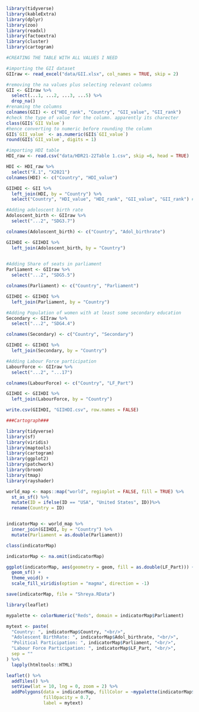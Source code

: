 ```r
library(tidyverse)
library(kableExtra)
library(dplyr)
library(zoo)
library(readxl)
library(factoextra)
library(cluster)
library(cartogram)
```

```r
#CREATING THE TABLE WITH ALL VALUES I NEED

#importing the GII dataset
GIIraw <- read_excel("data/GII.xlsx", col_names = TRUE, skip = 2)

#removing the na values plus selecting relevant columns
GII <- GIIraw %>% 
  select(...1, ...2, ...3, ...5) %>% 
  drop_na()
#renaming the columns
colnames(GII) <- c("HDI_rank", "Country", "GII_value", "GII_rank")
#check the type of value for the column. apparently its charecter
class(GII$`GII Value`)
#hence converting to numeric before rounding the column
GII$`GII_value` <- as.numeric(GII$`GII_value`)
round(GII$`GII_value`, digits = 1)

#importing HDI table
HDI_raw <- read.csv("data/HDR21-22Table 1.csv", skip =6, head = TRUE)

HDI <- HDI_raw %>% 
  select("X.1", "X2021")
colnames(HDI) <- c("Country", "HDI_value")

GIIHDI <- GII %>% 
  left_join(HDI, by = "Country") %>% 
  select("Country", "HDI_value", "HDI_rank", "GII_value", "GII_rank") #rearranging columns
```
```r
#Adding adoloscent birth rate
Adoloscent_birth <- GIIraw %>% 
  select("...2", "SDG3.7")

colnames(Adoloscent_birth) <- c("Country", "Adol_birthrate")

GIIHDI <- GIIHDI %>% 
  left_join(Adoloscent_birth, by = "Country")
  
```

```r
#Adding Share of seats in parliament
Parliament <- GIIraw %>% 
  select("...2", "SDG5.5")

colnames(Parliament) <- c("Country", "Parliament")

GIIHDI <- GIIHDI %>% 
  left_join(Parliament, by = "Country")
```

```r
#Adding Population of women with at least some secondary education
Secondary <- GIIraw %>% 
  select("...2", "SDG4.4")

colnames(Secondary) <- c("Country", "Secondary")

GIIHDI <- GIIHDI %>% 
  left_join(Secondary, by = "Country")
```

```r
#Adding Labour Force participation
LabourForce <- GIIraw %>% 
  select("...2", "...17")

colnames(LabourForce) <- c("Country", "LF_Part")

GIIHDI <- GIIHDI %>% 
  left_join(LabourForce, by = "Country")
```

```r
write.csv(GIIHDI, "GIIHDI.csv", row.names = FALSE)
```

```r
###Cartograph###

library(tidyverse)
library(sf)
library(viridis)
library(maptools)
library(cartogram)
library(ggplot2)
library(patchwork)
library(broom)
library(tmap)
library(rayshader)
```

```r

world_map <- maps::map("world", regioplot = FALSE, fill = TRUE) %>%
  st_as_sf() %>%
  mutate(ID = ifelse(ID == "USA", "United States", ID))%>%
  rename(Country = ID)


indicatorMap <- world_map %>%
  inner_join(GIIHDI, by = "Country") %>%
  mutate(Parliament = as.double(Parliament))

class(indicatorMap)

indicatorMap <- na.omit(indicatorMap)

ggplot(indicatorMap, aes(geometry = geom, fill = as.double(LF_Part))) +
  geom_sf() +
  theme_void() +
  scale_fill_viridis(option = "magma", direction = -1)

save(indicatorMap, file = "Shreya.RData")


```

```r
library(leaflet)

mypalette <- colorNumeric("Reds", domain = indicatorMap$Parliament)

mytext <- paste(
  "Country: ", indicatorMap$Country, "<br/>",
  "Adolescent BirthRate: ", indicatorMap$Adol_birthrate, "<br/>",
  "Political Participation: ", indicatorMap$Parliament, "<br/>",
  "Labour Force Participation: ", indicatorMap$LF_Part, "<br/>",
  sep = ""
) %>%
  lapply(htmltools::HTML)

leaflet() %>%
  addTiles() %>%
  setView(lat = 10, lng = 0, zoom = 2) %>%
  addPolygons(data = indicatorMap, fillColor = ~mypalette(indicatorMap$Parliament), stroke = FALSE,
              fillOpacity = 0.7,
              label = mytext)
```





